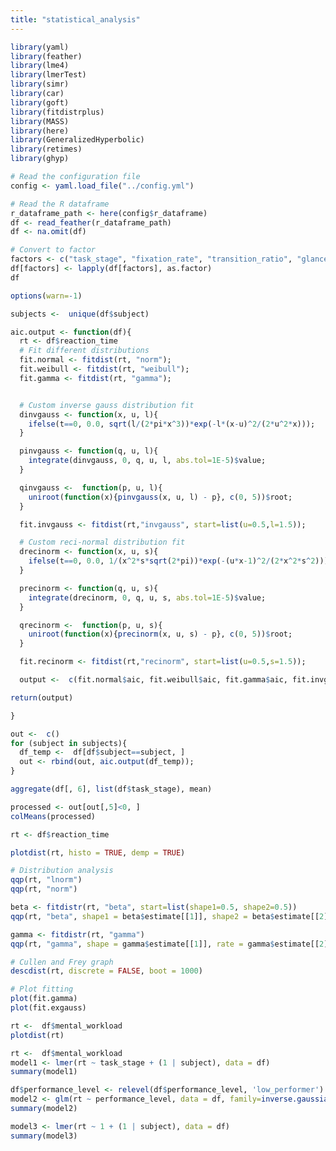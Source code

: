 ```yaml
---
title: "statistical_analysis"
---
```

```r
library(yaml)
library(feather)
library(lme4)
library(lmerTest)
library(simr)
library(car)
library(goft)
library(fitdistrplus)
library(MASS)
library(here)
library(GeneralizedHyperbolic)
library(retimes)
library(ghyp)

# Read the configuration file
config <- yaml.load_file("../config.yml")

# Read the R dataframe
r_dataframe_path <- here(config$r_dataframe)
df <- read_feather(r_dataframe_path)
df <- na.omit(df)

# Convert to factor
factors <- c("task_stage", "fixation_rate", "transition_ratio", "glance_ratio", "pupil_size", "avg_mental_workload", "high_engagement", "low_engagement", "distraction", "subject", "performance_level")
df[factors] <- lapply(df[factors], as.factor)
df
```


```r
options(warn=-1)

subjects <-  unique(df$subject)

aic.output <- function(df){
  rt <- df$reaction_time
  # Fit different distributions
  fit.normal <- fitdist(rt, "norm");
  fit.weibull <- fitdist(rt, "weibull");
  fit.gamma <- fitdist(rt, "gamma");


  # Custom inverse gauss distribution fit
  dinvgauss <- function(x, u, l){
    ifelse(t==0, 0.0, sqrt(l/(2*pi*x^3))*exp(-l*(x-u)^2/(2*u^2*x)));
  }

  pinvgauss <- function(q, u, l){
    integrate(dinvgauss, 0, q, u, l, abs.tol=1E-5)$value;
  }

  qinvgauss <-  function(p, u, l){
    uniroot(function(x){pinvgauss(x, u, l) - p}, c(0, 5))$root;
  }

  fit.invgauss <- fitdist(rt,"invgauss", start=list(u=0.5,l=1.5));

  # Custom reci-normal distribution fit
  drecinorm <- function(x, u, s){
    ifelse(t==0, 0.0, 1/(x^2*s*sqrt(2*pi))*exp(-(u*x-1)^2/(2*x^2*s^2)));
  }

  precinorm <- function(q, u, s){
    integrate(drecinorm, 0, q, u, s, abs.tol=1E-5)$value;
  }

  qrecinorm <-  function(p, u, s){
    uniroot(function(x){precinorm(x, u, s) - p}, c(0, 5))$root;
  }

  fit.recinorm <- fitdist(rt,"recinorm", start=list(u=0.5,s=1.5));

  output <-  c(fit.normal$aic, fit.weibull$aic, fit.gamma$aic, fit.invgauss$aic, fit.recinorm$aic)

return(output)

}

out <-  c()
for (subject in subjects){
  df_temp <-  df[df$subject==subject, ]
  out <- rbind(out, aic.output(df_temp));
}
```


```r
aggregate(df[, 6], list(df$task_stage), mean)
```


```r
processed <- out[out[,5]<0, ]
colMeans(processed)
```


```r
rt <- df$reaction_time

plotdist(rt, histo = TRUE, demp = TRUE)

# Distribution analysis
qqp(rt, "lnorm")
qqp(rt, "norm")

beta <- fitdistr(rt, "beta", start=list(shape1=0.5, shape2=0.5))
qqp(rt, "beta", shape1 = beta$estimate[[1]], shape2 = beta$estimate[[2]])

gamma <- fitdistr(rt, "gamma")
qqp(rt, "gamma", shape = gamma$estimate[[1]], rate = gamma$estimate[[2]])

# Cullen and Frey graph
descdist(rt, discrete = FALSE, boot = 1000)

# Plot fitting
plot(fit.gamma)
plot(fit.exgauss)

```


```r
rt <-  df$mental_workload
plotdist(rt)
```


```r
rt <-  df$mental_workload
model1 <- lmer(rt ~ task_stage + (1 | subject), data = df)
summary(model1)
```


```r
df$performance_level <- relevel(df$performance_level, 'low_performer')
model2 <- glm(rt ~ performance_level, data = df, family=inverse.gaussian())
summary(model2)
```


```r
model3 <- lmer(rt ~ 1 + (1 | subject), data = df)
summary(model3)
```
